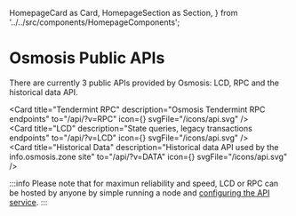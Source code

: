   HomepageCard as Card,
  HomepageSection as Section,
} from '../../src/components/HomepageComponents';

# Osmosis Public APIs

There are currently 3 public APIs provided by Osmosis: LCD, RPC and the historical data API.  

<Section title="APIs" id="apis"  >

  <Card
    title="Tendermint RPC"
    description="Osmosis Tendermint RPC endpoints"
    to="/api/?v=RPC"
    icon={<Tscodegen />}
    svgFile="/icons/api.svg"
  />   
  <Card
    title="LCD"
    description="State queries, legacy transactions endpoints"
    to="/api/?v=LCD"
    icon={<Tscodegen />}
      svgFile="/icons/api.svg"
  />   
    <Card
    title="Historical Data"
    description="Historical data API used by the info.osmosis.zone site"
    to="/api/?v=DATA"
    icon={<Tscodegen />}
     svgFile="/icons/api.svg"
  />   
  </Section>


:::info 
Please note that for maximun reliability and speed, LCD or RPC can be hosted by anyone by simple running a node and [configuring the API service](https://docs.cosmos.network/master/core/grpc_rest.html).
:::